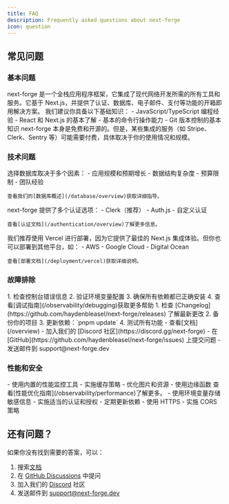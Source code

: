 ```yaml
---
title: FAQ
description: Frequently asked questions about next-forge
icon: question
---
```



## 常见问题

### 基本问题

<AccordionGroup>
  <Accordion icon="rocket" title="什么是 next-forge？">
    next-forge 是一个全栈应用程序框架，它集成了现代网络开发所需的所有工具和服务。它基于 Next.js，并提供了认证、数据库、电子邮件、支付等功能的开箱即用解决方案。
  </Accordion>

  <Accordion icon="code" title="我需要多少编程经验？">
    我们建议你具备以下基础知识：
    - JavaScript/TypeScript 编程经验
    - React 和 Next.js 的基本了解
    - 基本的命令行操作能力
    - Git 版本控制的基本知识
  </Accordion>

  <Accordion icon="money-bill" title="使用 next-forge 需要付费吗？">
    next-forge 本身是免费和开源的。但是，某些集成的服务（如 Stripe、Clerk、Sentry 等）可能需要付费，具体取决于你的使用情况和规模。
  </Accordion>
</AccordionGroup>

### 技术问题

<AccordionGroup>
  <Accordion icon="database" title="如何选择合适的数据库？">
    选择数据库取决于多个因素：
    - 应用规模和预期增长
    - 数据结构复杂度
    - 预算限制
    - 团队经验
    
    查看我们的[数据库概述](/database/overview)获取详细指导。
  </Accordion>

  <Accordion icon="shield" title="如何处理认证？">
    next-forge 提供了多个认证选项：
    - Clerk（推荐）
    - Auth.js
    - 自定义认证
    
    查看[认证文档](/authentication/overview)了解更多信息。
  </Accordion>

  <Accordion icon="cloud" title="如何部署应用？">
    我们推荐使用 Vercel 进行部署，因为它提供了最佳的 Next.js 集成体验。但你也可以部署到其他平台，如：
    - AWS
    - Google Cloud
    - Digital Ocean
    
    查看[部署文档](/deployment/vercel)获取详细说明。
  </Accordion>
</AccordionGroup>

### 故障排除

<AccordionGroup>
  <Accordion icon="bug" title="如何调试常见问题？">
    1. 检查控制台错误信息
    2. 验证环境变量配置
    3. 确保所有依赖都已正确安装
    4. 查看[调试指南](/observability/debugging)获取更多帮助
  </Accordion>

  <Accordion icon="rotate" title="如何更新到最新版本？">
    1. 检查 [Changelog](https://github.com/haydenbleasel/next-forge/releases) 了解最新更改
    2. 备份你的项目
    3. 更新依赖：`pnpm update`
    4. 测试所有功能
  </Accordion>

  <Accordion icon="life-ring" title="在哪里获取帮助？">
    - 查看[文档](/overview)
    - 加入我们的 [Discord 社区](https://discord.gg/next-forge)
    - 在 [GitHub](https://github.com/haydenbleasel/next-forge/issues) 上提交问题
    - 发送邮件到 support@next-forge.dev
  </Accordion>
</AccordionGroup>

### 性能和安全

<AccordionGroup>
  <Accordion icon="gauge" title="如何优化性能？">
    - 使用内置的性能监控工具
    - 实施缓存策略
    - 优化图片和资源
    - 使用边缘函数
    查看[性能优化指南](/observability/performance)了解更多。
  </Accordion>

  <Accordion icon="lock" title="如何确保应用安全？">
    - 使用环境变量存储敏感信息
    - 实施适当的认证和授权
    - 定期更新依赖
    - 使用 HTTPS
    - 实施 CORS 策略
  </Accordion>
</AccordionGroup>

## 还有问题？

如果你没有找到需要的答案，可以：

1. 搜索[文档](/overview)
2. 在 [GitHub Discussions](https://github.com/haydenbleasel/next-forge/discussions) 中提问
3. 加入我们的 [Discord](https://discord.gg/next-forge) 社区
4. 发送邮件到 support@next-forge.dev
